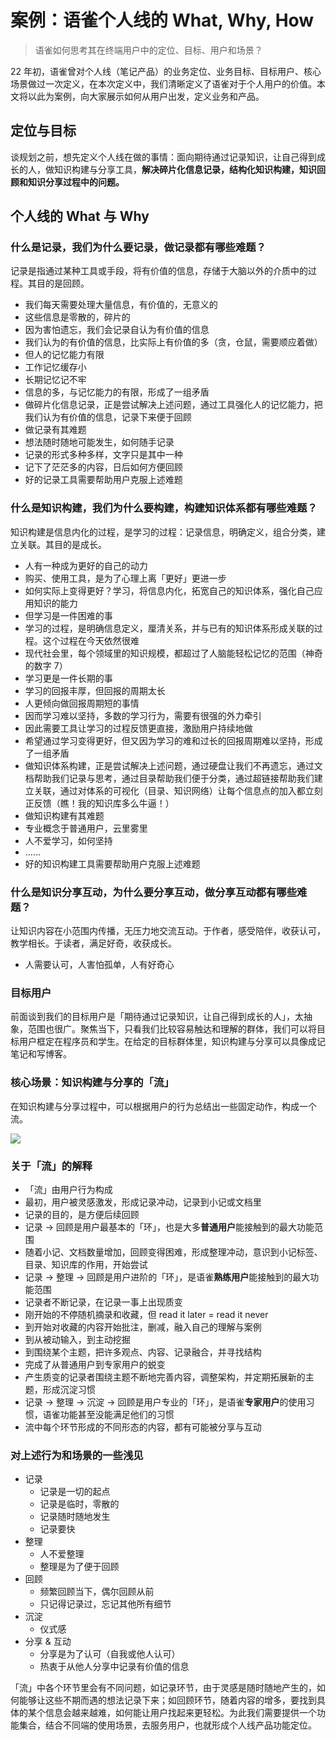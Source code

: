 # 案例：语雀个人线的 What, Why, How

> 语雀如何思考其在终端用户中的定位、目标、用户和场景？

 
<Callout type="info" emoji="💡">
    22 年初，语雀曾对个人线（笔记产品）的业务定位、业务目标、目标用户、核心场景做过一次定义，在本次定义中，我们清晰定义了语雀对于个人用户的价值。本文将以此为案例，向大家展示如何从用户出发，定义业务和产品。
</Callout>

## 定位与目标

谈规划之前，想先定义个人线在做的事情：面向期待通过记录知识，让自己得到成长的人，做知识构建与分享工具，**解决碎片化信息记录，结构化知识构建，知识回顾和知识分享过程中的问题。**

## 个人线的 What 与 Why

### 什么是记录，我们为什么要记录，做记录都有哪些难题？

记录是指通过某种工具或手段，将有价值的信息，存储于大脑以外的介质中的过程。其目的是回顾。

- 我们每天需要处理大量信息，有价值的，无意义的
- 这些信息是零散的，碎片的
- 因为害怕遗忘，我们会记录自认为有价值的信息
- 我们认为的有价值的信息，比实际上有价值的多（贪，仓鼠，需要顺应着做）
- 但人的记忆能力有限
- 工作记忆缓存小
- 长期记忆记不牢
- 信息的多，与记忆能力的有限，形成了一组矛盾
- 做碎片化信息记录，正是尝试解决上述问题，通过工具强化人的记忆能力，把我们认为有价值的信息，记录下来便于回顾
- 做记录有其难题
- 想法随时随地可能发生，如何随手记录
- 记录的形式多种多样，文字只是其中一种
- 记下了茫茫多的内容，日后如何方便回顾
- 好的记录工具需要帮助用户克服上述难题

### 什么是知识构建，我们为什么要构建，构建知识体系都有哪些难题？

知识构建是信息内化的过程，是学习的过程：记录信息，明确定义，组合分类，建立关联。其目的是成长。

- 人有一种成为更好的自己的动力
- 购买、使用工具，是为了心理上离「更好」更进一步
- 如何实际上变得更好？学习，将信息内化，拓宽自己的知识体系，强化自己应用知识的能力
- 但学习是一件困难的事
- 学习的过程，是明确信息定义，厘清关系，并与已有的知识体系形成关联的过程。这个过程在今天依然很难
- 现代社会里，每个领域里的知识规模，都超过了人脑能轻松记忆的范围（神奇的数字 7）
- 学习更是一件长期的事
- 学习的回报丰厚，但回报的周期太长
- 人更倾向做回报周期短的事情
- 因而学习难以坚持，多数的学习行为，需要有很强的外力牵引
- 因此需要工具让学习的过程反馈更直接，激励用户持续地做
- 希望通过学习变得更好，但又因为学习的难和过长的回报周期难以坚持，形成了一组矛盾
- 做知识体系构建，正是尝试解决上述问题，通过硬盘让我们不再遗忘，通过文档帮助我们记录与思考，通过目录帮助我们便于分类，通过超链接帮助我们建立关联，通过对体系的可视化（目录、知识网络）让每个信息点的加入都立刻正反馈（瞧！我的知识库多么牛逼！）
- 做知识构建有其难题
- 专业概念于普通用户，云里雾里
- 人不爱学习，如何坚持
- ……
- 好的知识构建工具需要帮助用户克服上述难题

### 什么是知识分享互动，为什么要分享互动，做分享互动都有哪些难题？

让知识内容在小范围内传播，无压力地交流互动。于作者，感受陪伴，收获认可，教学相长。于读者，满足好奇，收获成长。

- 人需要认可，人害怕孤单，人有好奇心

### 目标用户

前面谈到我们的目标用户是「期待通过记录知识，让自己得到成长的人」，太抽象，范围也很广。聚焦当下，只看我们比较容易触达和理解的群体，我们可以将目标用户框定在程序员和学生。在给定的目标群体里，知识构建与分享可以具像成记笔记和写博客。

### 核心场景：知识构建与分享的「流」

在知识构建与分享过程中，可以根据用户的行为总结出一些固定动作，构成一个流。

![](https://intranetproxy.alipay.com/skylark/lark/0/2022/jpeg/3409/1655187525295-271e11f2-dc78-4dc3-bea5-de85c981aee7.jpeg)

### 关于「流」的解释

- 「流」由用户行为构成
- 最初，用户被灵感激发，形成记录冲动，记录到小记或文档里
- 记录的目的，是方便后续回顾
- 记录 -> 回顾是用户最基本的「环」，也是大多**普通用户**能接触到的最大功能范围
- 随着小记、文档数量增加，回顾变得困难，形成整理冲动，意识到小记标签、目录、知识库的作用，开始尝试
- 记录 -> 整理 -> 回顾是用户进阶的「环」，是语雀**熟练用户**能接触到的最大功能范围
- 记录者不断记录，在记录一事上出现质变
- 刚开始的不停随机摘录和收藏，但 read it later = read it never
- 到开始对收藏的内容开始批注，删减，融入自己的理解与案例
- 到从被动输入，到主动挖掘
- 到围绕某个主题，把许多观点、内容、记录融合，并寻找结构
- 完成了从普通用户到专家用户的蜕变
- 产生质变的记录者围绕主题不断地完善内容，调整架构，并定期拓展新的主题，形成沉淀习惯
- 记录 -> 整理 -> 沉淀 -> 回顾是用户专业的「环」，是语雀**专家用户**的使用习惯，语雀功能甚至没能满足他们的习惯
- 流中每个环节形成的不同形态的内容，都有可能被分享与互动

### 对上述行为和场景的一些浅见

- 记录
    - 记录是一切的起点
    - 记录是临时，零散的
    - 记录随时随地发生
    - 记录要快
- 整理
    - 人不爱整理
    - 整理是为了便于回顾
- 回顾
    - 频繁回顾当下，偶尔回顾从前
    - 只记得记录过，忘记其他所有细节
- 沉淀
    - 仪式感
- 分享 & 互动
    -  分享是为了认可（自我或他人认可）
    - 热衷于从他人分享中记录有价值的信息

「流」中各个环节里会有不同问题，如记录环节，由于灵感是随时随地产生的，如何能够让这些不期而遇的想法记录下来；如回顾环节，随着内容的增多，要找到具体的某个信息会越来越难，如何能让用户找起来更轻松。为此我们需要提供一个功能集合，结合不同端的使用场景，去服务用户，也就形成个人线产品功能定位。